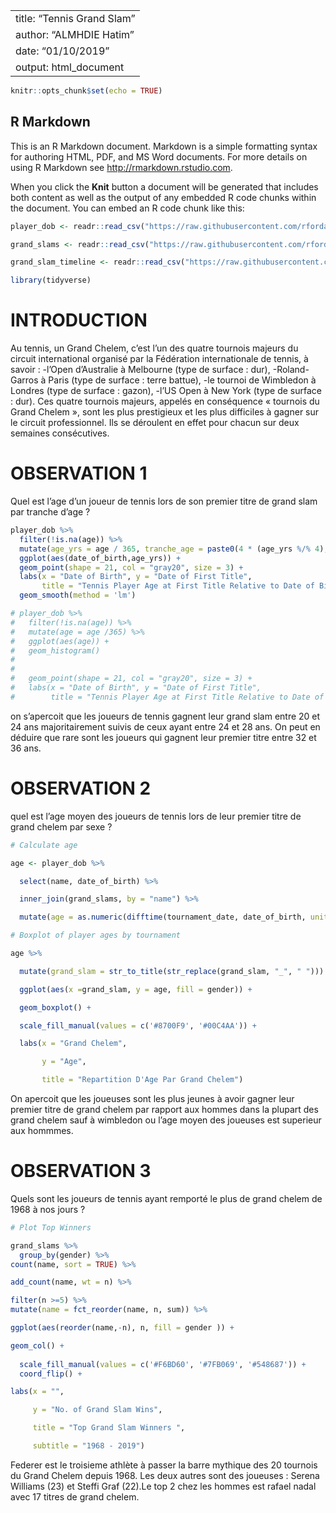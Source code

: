  
---
title: "Tennis Grand Slam"
author: "ALMHDIE Hatim"
date: "01/10/2019"
output: html_document
---

```r
knitr::opts_chunk$set(echo = TRUE)
```

## R Markdown

This is an R Markdown document. Markdown is a simple formatting syntax for authoring HTML, PDF, and MS Word documents. For more details on using R Markdown see <http://rmarkdown.rstudio.com>.

When you click the **Knit** button a document will be generated that includes both content as well as the output of any embedded R code chunks within the document. You can embed an R code chunk like this:

```r

player_dob <- readr::read_csv("https://raw.githubusercontent.com/rfordatascience/tidytuesday/master/data/2019/2019-04-09/player_dob.csv")

grand_slams <- readr::read_csv("https://raw.githubusercontent.com/rfordatascience/tidytuesday/master/data/2019/2019-04-09/grand_slams.csv")

grand_slam_timeline <- readr::read_csv("https://raw.githubusercontent.com/rfordatascience/tidytuesday/master/data/2019/2019-04-09/grand_slam_timeline.csv")

library(tidyverse)

```

# INTRODUCTION

Au tennis, un Grand Chelem, c'est l'un des quatre tournois majeurs du circuit international organisé par la Fédération internationale de tennis, à savoir : 
 -l'Open d'Australie à Melbourne (type de surface : dur), 
 -Roland-Garros à Paris (type de surface : terre battue),
 -le tournoi de Wimbledon à Londres (type de surface : gazon),
 -l'US Open à New York (type de surface : dur).
Ces quatre tournois majeurs, appelés en conséquence « tournois du Grand Chelem », sont les plus prestigieux et les plus difficiles à gagner sur le circuit professionnel. Ils se déroulent en effet pour chacun sur deux semaines consécutives.


# OBSERVATION 1

Quel est l'age d'un joueur de tennis lors de son premier titre de grand slam par tranche d'age ?

```r
player_dob %>%
  filter(!is.na(age)) %>%
  mutate(age_yrs = age / 365, tranche_age = paste0(4 * (age_yrs %/% 4), " to ", 4 * (age_yrs %/% 4) + 4)) %>%
  ggplot(aes(date_of_birth,age_yrs)) +
  geom_point(shape = 21, col = "gray20", size = 3) +
  labs(x = "Date of Birth", y = "Date of First Title",
       title = "Tennis Player Age at First Title Relative to Date of Birth")+
  geom_smooth(method = 'lm')

# player_dob %>%
#   filter(!is.na(age)) %>%
#   mutate(age = age /365) %>% 
#   ggplot(aes(age)) +
#   geom_histogram()
# 
# 
#   geom_point(shape = 21, col = "gray20", size = 3) +
#   labs(x = "Date of Birth", y = "Date of First Title",
#        title = "Tennis Player Age at First Title Relative to Date of Birth")


```





on s'apercoit que les joueurs de tennis gagnent leur grand slam entre 20 et 24 ans majoritairement suivis de ceux ayant entre 24 et 28 ans. On peut en déduire que rare sont les joueurs qui gagnent leur premier titre entre 32 et 36 ans.

# OBSERVATION 2

quel est l'age moyen des joueurs de tennis lors de leur premier titre de grand chelem par sexe ?

```r
# Calculate age

age <- player_dob %>%

  select(name, date_of_birth) %>% 

  inner_join(grand_slams, by = "name") %>%

  mutate(age = as.numeric(difftime(tournament_date, date_of_birth, unit = "days"))/365)

# Boxplot of player ages by tournament

age %>% 

  mutate(grand_slam = str_to_title(str_replace(grand_slam, "_", " "))) %>% 

  ggplot(aes(x =grand_slam, y = age, fill = gender)) +

  geom_boxplot() +

  scale_fill_manual(values = c('#8700F9', '#00C4AA')) +

  labs(x = "Grand Chelem", 

       y = "Age",

       title = "Repartition D'Age Par Grand Chelem")
```


On apercoit que les joueuses sont les plus jeunes à avoir gagner leur premier titre de grand chelem par rapport aux hommes dans la plupart des grand chelem sauf à wimbledon ou l'age moyen des joueuses est superieur aux hommmes.


# OBSERVATION 3

Quels sont les joueurs de tennis ayant remporté le plus de grand chelem de 1968 à nos jours ?




```r

# Plot Top Winners

grand_slams %>% 
  group_by(gender) %>% 
count(name, sort = TRUE) %>%

add_count(name, wt = n) %>%

filter(n >=5) %>% 
mutate(name = fct_reorder(name, n, sum)) %>% 

ggplot(aes(reorder(name,-n), n, fill = gender )) +

geom_col() +
  
  scale_fill_manual(values = c('#F6BD60', '#7FB069', '#548687')) +
  coord_flip() +

labs(x = "", 

     y = "No. of Grand Slam Wins",

     title = "Top Grand Slam Winners ",

     subtitle = "1968 - 2019")
```


Federer est le troisieme athlète à passer la barre mythique des 20 tournois du Grand Chelem depuis 1968. Les deux autres sont des joueuses : Serena Williams (23) et Steffi Graf (22).Le top 2 chez les hommes est rafael nadal avec 17 titres de grand chelem.